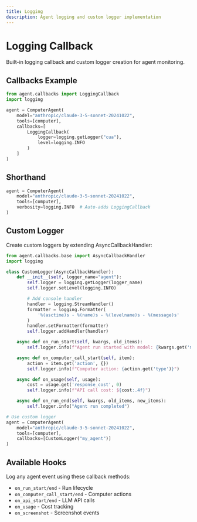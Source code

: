 ```yaml
---
title: Logging
description: Agent logging and custom logger implementation
---
```


# Logging Callback

Built-in logging callback and custom logger creation for agent monitoring.

## Callbacks Example

```python
from agent.callbacks import LoggingCallback
import logging

agent = ComputerAgent(
    model="anthropic/claude-3-5-sonnet-20241022",
    tools=[computer],
    callbacks=[
        LoggingCallback(
            logger=logging.getLogger("cua"),
            level=logging.INFO
        )
    ]
)
```

## Shorthand

```python
agent = ComputerAgent(
    model="anthropic/claude-3-5-sonnet-20241022",
    tools=[computer],
    verbosity=logging.INFO  # Auto-adds LoggingCallback
)
```

## Custom Logger

Create custom loggers by extending AsyncCallbackHandler:

```python
from agent.callbacks.base import AsyncCallbackHandler
import logging

class CustomLogger(AsyncCallbackHandler):
    def __init__(self, logger_name="agent"):
        self.logger = logging.getLogger(logger_name)
        self.logger.setLevel(logging.INFO)

        # Add console handler
        handler = logging.StreamHandler()
        formatter = logging.Formatter(
            '%(asctime)s - %(name)s - %(levelname)s - %(message)s'
        )
        handler.setFormatter(formatter)
        self.logger.addHandler(handler)

    async def on_run_start(self, kwargs, old_items):
        self.logger.info(f"Agent run started with model: {kwargs.get('model')}")

    async def on_computer_call_start(self, item):
        action = item.get('action', {})
        self.logger.info(f"Computer action: {action.get('type')}")

    async def on_usage(self, usage):
        cost = usage.get('response_cost', 0)
        self.logger.info(f"API call cost: ${cost:.4f}")

    async def on_run_end(self, kwargs, old_items, new_items):
        self.logger.info("Agent run completed")

# Use custom logger
agent = ComputerAgent(
    model="anthropic/claude-3-5-sonnet-20241022",
    tools=[computer],
    callbacks=[CustomLogger("my_agent")]
)
```

## Available Hooks

Log any agent event using these callback methods:

- `on_run_start/end` - Run lifecycle
- `on_computer_call_start/end` - Computer actions
- `on_api_start/end` - LLM API calls
- `on_usage` - Cost tracking
- `on_screenshot` - Screenshot events
